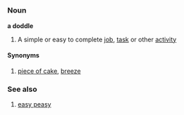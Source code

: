 =={{en}}==
===Noun===
'''a doddle'''

#A simple or easy to complete [[job]], [[task]] or other [[activity]]

====Synonyms====
#[[piece of cake]], [[breeze]]

===See also===
#[[easy peasy]]